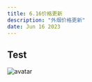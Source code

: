 ```yaml
---
title: 6.16价格更新
description: "外烟价格更新"
date: Jun 16 2023
---
```


## Test
![avatar](https://pica.zhimg.com/80/v2-57f0f63de851546e9e0b42ff293af5d1_720w.webp?source=1940ef5c)